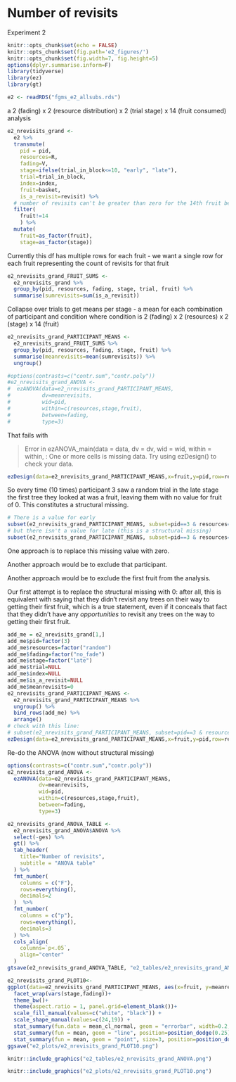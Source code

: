 # Number of revisits

Experiment 2

```r
knitr::opts_chunk$set(echo = FALSE)
knitr::opts_chunk$set(fig.path='e2_figures/')
knitr::opts_chunk$set(fig.width=7, fig.height=5)
options(dplyr.summarise.inform=F)
library(tidyverse)
library(ez)
library(gt)

e2 <- readRDS("fgms_e2_allsubs.rds")
```


a 2 (fading) x 2 (resource distribution) x 2 (trial stage) x 14 (fruit consumed) analysis

```r
e2_nrevisits_grand <-
  e2 %>% 
  transmute(
    pid = pid,
    resources=R,
    fading=V,
    stage=ifelse(trial_in_block<=10, "early", "late"),
    trial=trial_in_block,
    index=index,
    fruit=basket,
    is_a_revisit=revisit) %>% 
  # number of revisits can't be greater than zero for the 14th fruit because we stop recording data as soon as they get to 14
  filter(
    fruit!=14
    ) %>% 
  mutate(
    fruit=as_factor(fruit),
    stage=as_factor(stage))
```

Currently this df has multiple rows for each fruit - we want a single row for each fruit representing the count of revisits for that fruit

```r
e2_nrevisits_grand_FRUIT_SUMS <-
  e2_nrevisits_grand %>% 
  group_by(pid, resources, fading, stage, trial, fruit) %>% 
  summarise(sumrevisits=sum(is_a_revisit))
```

Collapse over trials to get means per stage - a mean for each combination of participant and condition where condition is 2 (fading) x 2 (resources) x 2 (stage) x 14 (fruit)

```r
e2_nrevisits_grand_PARTICIPANT_MEANS <-
  e2_nrevisits_grand_FRUIT_SUMS %>% 
  group_by(pid, resources, fading, stage, fruit) %>% 
  summarise(meanrevisits=mean(sumrevisits)) %>% 
  ungroup()
```

```r
#options(contrasts=c("contr.sum","contr.poly"))
#e2_nrevisits_grand_ANOVA <- 
#  ezANOVA(data=e2_nrevisits_grand_PARTICIPANT_MEANS,
#          dv=meanrevisits,
#          wid=pid,
#          within=c(resources,stage,fruit),
#          between=fading,
#          type=3)
```

That fails with

> Error in ezANOVA_main(data = data, dv = dv, wid = wid, within = within,  : 
  One or more cells is missing data. Try using ezDesign() to check your data.


```r
ezDesign(data=e2_nrevisits_grand_PARTICIPANT_MEANS,x=fruit,y=pid,row=resources,col=fading)
```

So every time (10 times) participant 3 saw a random trial in the late stage the first tree they looked at was a fruit, leaving them with no value for fruit of 0. This constitutes a structural missing.

```r
# There is a value for early
subset(e2_nrevisits_grand_PARTICIPANT_MEANS, subset=pid==3 & resources=="random" & fading=="no_fade" & stage=="early" & fruit==0)
# but there isn't a value for late (this is a structural missing)
subset(e2_nrevisits_grand_PARTICIPANT_MEANS, subset=pid==3 & resources=="random" & fading=="no_fade" & stage=="late" & fruit==0)
```

One approach is to replace this missing value with zero.

Another approach would be to exclude that participant.

Another approach would be to exclude the first fruit from the analysis.

Our first attempt is to replace the structural missing with 0: after all, this is equivalent with saying that they didn't revisit any trees on their way to getting their first fruit, which is a true statement, even if it conceals that fact that they didn't have any _opportunities_ to revisit any trees on the way to getting their first fruit.

```r
add_me = e2_nrevisits_grand[1,]
add_me$pid=factor(3)
add_me$resources=factor("random")
add_me$fading=factor("no_fade")
add_me$stage=factor("late")
add_me$trial=NULL
add_me$index=NULL
add_me$is_a_revisit=NULL
add_me$meanrevisits=0
e2_nrevisits_grand_PARTICIPANT_MEANS <-
  e2_nrevisits_grand_PARTICIPANT_MEANS %>% 
  ungroup() %>% 
  bind_rows(add_me) %>% 
  arrange()
# check with this line:
# subset(e2_nrevisits_grand_PARTICIPANT_MEANS, subset=pid==3 & resources=="random" & stage=="late" & fruit==0)
ezDesign(data=e2_nrevisits_grand_PARTICIPANT_MEANS,x=fruit,y=pid,row=resources,col=fading)
```

Re-do the ANOVA (now without structural missing)

```r
options(contrasts=c("contr.sum","contr.poly"))
e2_nrevisits_grand_ANOVA <- 
  ezANOVA(data=e2_nrevisits_grand_PARTICIPANT_MEANS,
          dv=meanrevisits,
          wid=pid,
          within=c(resources,stage,fruit),
          between=fading,
          type=3)

e2_nrevisits_grand_ANOVA_TABLE <-
  e2_nrevisits_grand_ANOVA$ANOVA %>% 
  select(-ges) %>% 
  gt() %>% 
  tab_header(
    title="Number of revisits",
    subtitle = "ANOVA table"
  ) %>% 
  fmt_number(
    columns = c("F"),
    rows=everything(),
    decimals=2
  )  %>% 
  fmt_number(
    columns = c("p"),
    rows=everything(),
    decimals=3
  ) %>% 
  cols_align(
    columns=`p<.05`,
    align="center"
  )
gtsave(e2_nrevisits_grand_ANOVA_TABLE, "e2_tables/e2_nrevisits_grand_ANOVA.png")
```


```r
e2_nrevisits_grand_PLOT10<-
ggplot(data=e2_nrevisits_grand_PARTICIPANT_MEANS, aes(x=fruit, y=meanrevisits, group=resources, pch=resources, fill=resources)) +
  facet_wrap(vars(stage,fading))+
  theme_bw()+
  theme(aspect.ratio = 1, panel.grid=element_blank())+
  scale_fill_manual(values=c("white", "black")) +
  scale_shape_manual(values=c(24,19)) +
  stat_summary(fun.data = mean_cl_normal, geom = "errorbar", width=0.2, position=position_dodge(0.25)) +
  stat_summary(fun = mean, geom = "line", position=position_dodge(0.25)) + 
  stat_summary(fun = mean, geom = "point", size=3, position=position_dodge(0.25))
ggsave("e2_plots/e2_nrevisits_grand_PLOT10.png")
```

```r
knitr::include_graphics("e2_tables/e2_nrevisits_grand_ANOVA.png")
```

```r
knitr::include_graphics("e2_plots/e2_nrevisits_grand_PLOT10.png")
```

